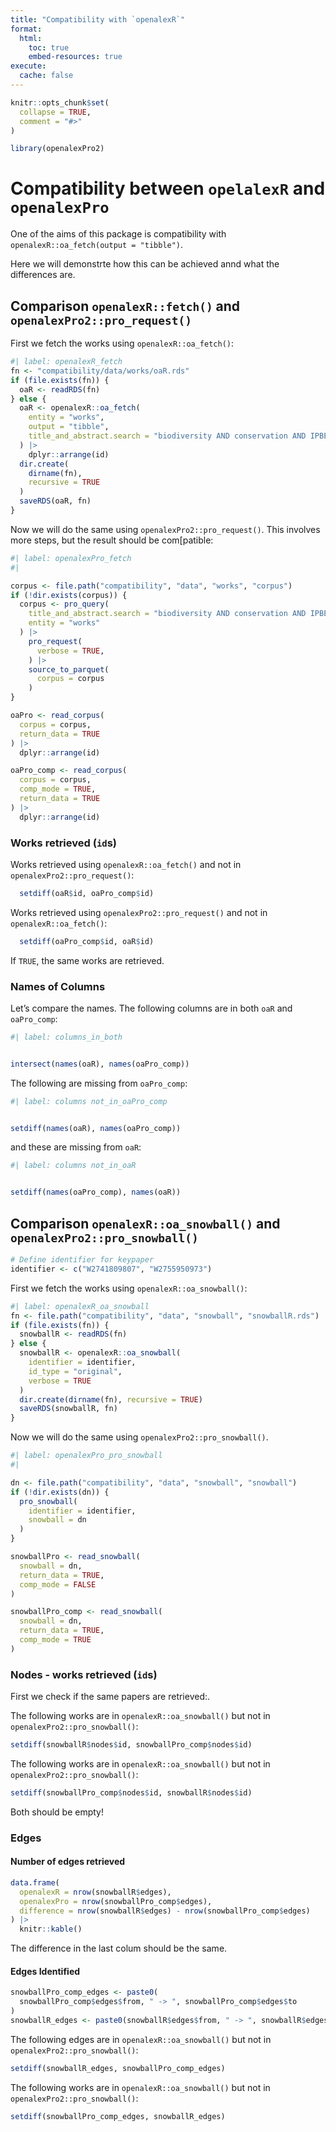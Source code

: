```yaml
---
title: "Compatibility with `openalexR`"
format: 
  html:
    toc: true
    embed-resources: true
execute: 
  cache: false
---
```


```r
knitr::opts_chunk$set(
  collapse = TRUE,
  comment = "#>"
)
```

```r
library(openalexPro2)
```

# Compatibility between `opelalexR` and `openalexPro`
One of the aims of this package is compatibility with `openalexR::oa_fetch(output = "tibble")`.

Here we will demonstrte how this can be achieved annd what the differences are. 


## Comparison `openalexR::fetch()` and `openalexPro2::pro_request()`

First we fetch the works using `openalexR::oa_fetch()`:

```r
#| label: openalexR_fetch
fn <- "compatibility/data/works/oaR.rds"
if (file.exists(fn)) {
  oaR <- readRDS(fn)
} else {
  oaR <- openalexR::oa_fetch(
    entity = "works",
    output = "tibble",
    title_and_abstract.search = "biodiversity AND conservation AND IPBES",
  ) |>
    dplyr::arrange(id)
  dir.create(
    dirname(fn),
    recursive = TRUE
  )
  saveRDS(oaR, fn)
}
```

Now we will do the same using `openalexPro2::pro_request()`. This involves more steps, but the result should be com[patible:

```r
#| label: openalexPro_fetch
#|

corpus <- file.path("compatibility", "data", "works", "corpus")
if (!dir.exists(corpus)) {
  corpus <- pro_query(
    title_and_abstract.search = "biodiversity AND conservation AND IPBES",
    entity = "works"
  ) |>
    pro_request(
      verbose = TRUE,
    ) |>
    source_to_parquet(
      corpus = corpus
    )
}

oaPro <- read_corpus(
  corpus = corpus,
  return_data = TRUE
) |>
  dplyr::arrange(id)

oaPro_comp <- read_corpus(
  corpus = corpus,
  comp_mode = TRUE,
  return_data = TRUE
) |>
  dplyr::arrange(id)
```

### Works retrieved (`id`s)

Works retrieved using `openalexR::oa_fetch()` and not in `openalexPro2::pro_request()`:

```r
  setdiff(oaR$id, oaPro_comp$id)
```

Works retrieved using  `openalexPro2::pro_request()` and not in `openalexR::oa_fetch()`:

```r
  setdiff(oaPro_comp$id, oaR$id)
```
If `TRUE`, the same works are retrieved.

### Names of Columns

Let's compare the names. The following columns are in both `oaR` and `oaPro_comp`:
```r
#| label: columns_in_both


intersect(names(oaR), names(oaPro_comp))
```

The following are missing from `oaPro_comp`:
```r
#| label: columns not_in_oaPro_comp


setdiff(names(oaR), names(oaPro_comp))
```

and these are missing from `oaR`:
```r
#| label: columns not_in_oaR


setdiff(names(oaPro_comp), names(oaR))
```


## Comparison `openalexR::oa_snowball()` and `openalexPro2::pro_snowball()`

```r

# Define identifier for keypaper
identifier <- c("W2741809807", "W2755950973")
```

First we fetch the works using `openalexR::oa_snowball()`:

```r
#| label: openalexR_oa_snowball
fn <- file.path("compatibility", "data", "snowball", "snowballR.rds")
if (file.exists(fn)) {
  snowballR <- readRDS(fn)
} else {
  snowballR <- openalexR::oa_snowball(
    identifier = identifier,
    id_type = "original",
    verbose = TRUE
  )
  dir.create(dirname(fn), recursive = TRUE)
  saveRDS(snowballR, fn)
}

```

Now we will do the same using `openalexPro2::pro_snowball()`.

```r
#| label: openalexPro_pro_snowball
#|

dn <- file.path("compatibility", "data", "snowball", "snowball")
if (!dir.exists(dn)) {
  pro_snowball(
    identifier = identifier,
    snowball = dn
  )
}

snowballPro <- read_snowball(
  snowball = dn,
  return_data = TRUE,
  comp_mode = FALSE
)

snowballPro_comp <- read_snowball(
  snowball = dn,
  return_data = TRUE,
  comp_mode = TRUE
)
```

### Nodes - works retrieved (`id`s)

First we check if the same papers are retrieved:.

The following works are in `openalexR::oa_snowball()` but not in `openalexPro2::pro_snowball()`:

```r

setdiff(snowballR$nodes$id, snowballPro_comp$nodes$id)
```

The following works are in `openalexR::oa_snowball()` but not in `openalexPro2::pro_snowball()`:

```r
setdiff(snowballPro_comp$nodes$id, snowballR$nodes$id)
```

Both should be empty!

### Edges

#### Number of edges retrieved

```r
data.frame(
  openalexR = nrow(snowballR$edges),
  openalexPro = nrow(snowballPro_comp$edges),
  difference = nrow(snowballR$edges) - nrow(snowballPro_comp$edges)
) |>
  knitr::kable()
```

The difference in the last colum should be the same.

####

#### Edges Identified

```r
snowballPro_comp_edges <- paste0(
  snowballPro_comp$edges$from, " -> ", snowballPro_comp$edges$to
)
snowballR_edges <- paste0(snowballR$edges$from, " -> ", snowballR$edges$to)
```

The following edges are in `openalexR::oa_snowball()` but not in `openalexPro2::pro_snowball()`:

```r

setdiff(snowballR_edges, snowballPro_comp_edges)
```

The following works are in `openalexR::oa_snowball()` but not in `openalexPro2::pro_snowball()`:

```r
setdiff(snowballPro_comp_edges, snowballR_edges)
```
